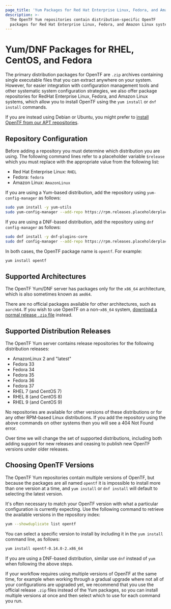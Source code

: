 ```yaml
---
page_title: 'Yum Packages for Red Hat Enterprise Linux, Fedora, and Amazon Linux'
description: >-
  The OpenTF Yum repositories contain distribution-specific OpenTF
  packages for Red Hat Enterprise Linux, Fedora, and Amazon Linux systems.
---
```


# Yum/DNF Packages for RHEL, CentOS, and Fedora

The primary distribution packages for OpenTF are `.zip` archives containing
single executable files that you can extract anywhere on your system. However,
for easier integration with configuration management tools and other systematic
system configuration strategies, we also offer package repositories for
RedHat Enterprise Linux, Fedora, and Amazon Linux systems, which allow you to
install OpenTF using the `yum install` or `dnf install` commands.

If you are instead using Debian or Ubuntu, you
might prefer to [install OpenTF from our APT repositories](/docs/cli/install/apt).

## Repository Configuration

Before adding a repository you must determine which distribution you are using.
The following command lines refer to a placeholder variable `$release` which
you must replace with the appropriate value from the following list:

* Red Hat Enterprise Linux: `RHEL`
* Fedora: `fedora`
* Amazon Linux: `AmazonLinux`

If you are using a Yum-based distribution, add the repository using
`yum-config-manager` as follows:

```bash
sudo yum install -y yum-utils
sudo yum-config-manager --add-repo https://rpm.releases.placeholderplaceholderplaceholder.com/$release/hashicorp.repo
```

If you are using a DNF-based distribution, add the repository using
`dnf config-manager` as follows:

```bash
sudo dnf install -y dnf-plugins-core
sudo dnf config-manager --add-repo https://rpm.releases.placeholderplaceholderplaceholder.com/$release/hashicorp.repo
```

In both cases, the OpenTF package name is `opentf`. For example:

```bash
yum install opentf
```

## Supported Architectures

The OpenTF Yum/DNF server has packages only for the `x86_64`
architecture, which is also sometimes known as `amd64`.

There are no official packages available for other architectures, such as
`aarch64`. If you wish to use OpenTF on a non-`x86_64` system,
[download a normal release `.zip` file](/docs/downloads) instead.

## Supported Distribution Releases

The OpenTF Yum server contains release repositories for the
following distribution releases:

* AmazonLinux 2 and "latest"
* Fedora 33
* Fedora 34
* Fedora 35
* Fedora 36
* Fedora 37
* RHEL 7 (and CentOS 7)
* RHEL 8 (and CentOS 8)
* RHEL 9 (and CentOS 9)

No repositories are available for other versions of these distributions or for
any other RPM-based Linux distributions. If you add the repository using
the above commands on other systems then you will see a 404 Not Found error.

Over time we will change the set of supported distributions, including both
adding support for new releases and ceasing to publish new OpenTF versions
under older releases.

## Choosing OpenTF Versions

The OpenTF Yum repositories contain multiple versions of OpenTF, but
because the packages are all named `opentf` it is impossible to install
more than one version at a time, and `yum install` or `dnf install` will
default to selecting the latest version.

It's often necessary to match your OpenTF version with what a particular
configuration is currently expecting. Use the following command to
retrieve the available versions in the repository index:

```bash
yum --showduplicate list opentf
```

You can select a specific version to install by including it in the
`yum install` command line, as follows:

```bash
yum install opentf-0.14.0-2.x86_64
```

If you are using a DNF-based distribution, similar use `dnf` instead of `yum`
when following the above steps.

If your workflow requires using multiple versions of OpenTF at the same
time, for example when working through a gradual upgrade where not all
of your configurations are upgraded yet, we recommend that you use the
official release `.zip` files instead of the Yum packages, so you can install
multiple versions at once and then select which to use for each command you
run.
